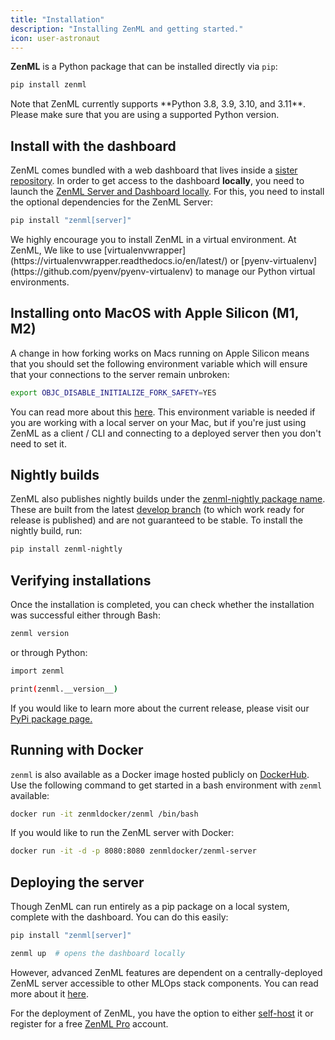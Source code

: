 ```yaml
---
title: "Installation"
description: "Installing ZenML and getting started."
icon: user-astronaut
---
```


**ZenML** is a Python package that can be installed directly via `pip`:


```Bash
pip install zenml
```

<Note>
  Note that ZenML currently supports **Python 3.8, 3.9, 3.10, and 3.11**. Please make sure that you are using a supported Python version.
</Note>

## Install with the dashboard

ZenML comes bundled with a web dashboard that lives inside a [sister repository](https://github.com/zenml-io/zenml-dashboard). In order to get access to the dashboard **locally**, you need to launch the [ZenML Server and Dashboard locally](/v/0.70.0/versions/0.66.0/getting-started/deploying-zenml). For this, you need to install the optional dependencies for the ZenML Server:


```Bash
pip install "zenml[server]"
```

<Info>
  We highly encourage you to install ZenML in a virtual environment. At ZenML, We like to use [virtualenvwrapper](https://virtualenvwrapper.readthedocs.io/en/latest/) or [pyenv-virtualenv](https://github.com/pyenv/pyenv-virtualenv) to manage our Python virtual environments.
</Info>

## Installing onto MacOS with Apple Silicon (M1, M2)

A change in how forking works on Macs running on Apple Silicon means that you should set the following environment variable which will ensure that your connections to the server remain unbroken:


```Bash
export OBJC_DISABLE_INITIALIZE_FORK_SAFETY=YES
```

You can read more about this [here](http://sealiesoftware.com/blog/archive/2017/6/5/Objective-C%5Fand%5Ffork%5Fin%5FmacOS%5F1013.html). This environment variable is needed if you are working with a local server on your Mac, but if you're just using ZenML as a client / CLI and connecting to a deployed server then you don't need to set it.

## Nightly builds

ZenML also publishes nightly builds under the [zenml-nightly package name](https://pypi.org/project/zenml-nightly/). These are built from the latest [develop branch](https://github.com/zenml-io/zenml/tree/develop) (to which work ready for release is published) and are not guaranteed to be stable. To install the nightly build, run:


```Bash
pip install zenml-nightly
```

## Verifying installations

Once the installation is completed, you can check whether the installation was successful either through Bash:


```Bash
zenml version
```

or through Python:


```Bash
import zenml

print(zenml.__version__)
```

If you would like to learn more about the current release, please visit our [PyPi package page.](https://pypi.org/project/zenml)

## Running with Docker

`zenml` is also available as a Docker image hosted publicly on [DockerHub](https://hub.docker.com/r/zenmldocker/zenml). Use the following command to get started in a bash environment with `zenml` available:

```Bash
docker run -it zenmldocker/zenml /bin/bash
```

If you would like to run the ZenML server with Docker:


```Bash
docker run -it -d -p 8080:8080 zenmldocker/zenml-server
```

## Deploying the server

Though ZenML can run entirely as a pip package on a local system, complete with the dashboard. You can do this easily:


```Bash
pip install "zenml[server]"

zenml up  # opens the dashboard locally
```

However, advanced ZenML features are dependent on a centrally-deployed ZenML server accessible to other MLOps stack components. You can read more about it [here](/v/0.70.0/versions/0.66.0/getting-started/deploying-zenml).

For the deployment of ZenML, you have the option to either [self-host](/v/0.70.0/versions/0.66.0/getting-started/deploying-zenml) it or register for a free [ZenML Pro](https://cloud.zenml.io/signup?utm%5Fsource=docs&utm%5Fmedium=referral%5Flink&utm%5Fcampaign=cloud%5Fpromotion&utm%5Fcontent=signup%5Flink) account.
